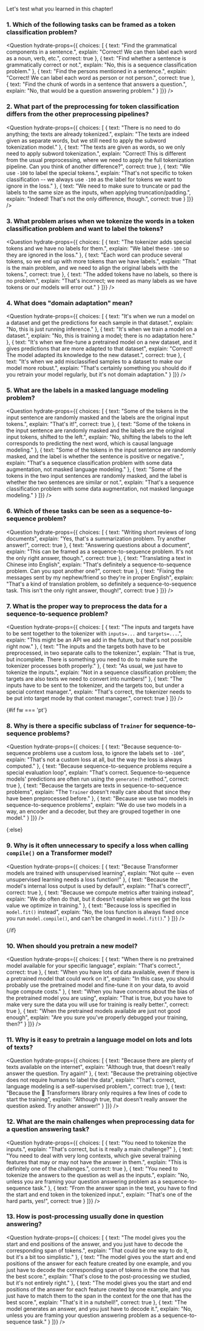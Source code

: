 <script>
	
</script>

Let's test what you learned in this chapter!

### 1. Which of the following tasks can be framed as a token classification problem?

<Question
	hydrate-props={{ choices: [
		{
			text: "Find the grammatical components in a sentence.",
			explain: "Correct! We can then label each word as a noun, verb, etc.",
			correct: true
		},
		{
			text: "Find whether a sentence is grammatically correct or not.",
			explain: "No, this is a sequence classification problem."
		},
		{
			text: "Find the persons mentioned in a sentence.",
			explain: "Correct! We can label each word as person or not person.",
            correct: true
		},
        {
			text: "Find the chunk of words in a sentence that answers a question.",
			explain: "No, that would be a question answering problem."
		}
	]}}
/>

### 2. What part of the preprocessing for token classification differs from the other preprocessing pipelines?

<Question
	hydrate-props={{ choices: [
		{
			text: "There is no need to do anything; the texts are already tokenized.",
			explain: "The texts are indeed given as separate words, but we still need to apply the subword tokenization model."
		},
		{
			text: "The texts are given as words, so we only need to apply subword tokenization.",
			explain: "Correct! This is different from the usual preprocessing, where we need to apply the full tokenization pipeline. Can you think of another difference?",
			correct: true
		},
		{
			text: "We use <code>-100</code> to label the special tokens.",
			explain: "That's not specific to token classification -- we always use <code>-100</code> as the label for tokens we want to ignore in the loss."
		},
		{
			text: "We need to make sure to truncate or pad the labels to the same size as the inputs, when applying truncation/padding.",
			explain: "Indeed! That's not the only difference, though.",
			correct: true
		}
	]}}
/>

### 3. What problem arises when we tokenize the words in a token classification problem and want to label the tokens?

<Question
	hydrate-props={{ choices: [
		{
			text: "The tokenizer adds special tokens and we have no labels for them.",
			explain: "We label these <code>-100</code> so they are ignored in the loss."
		},
		{
			text: "Each word can produce several tokens, so we end up with more tokens than we have labels.",
			explain: "That is the main problem, and we need to align the original labels with the tokens.",
			correct: true
		},
		{
			text: "The added tokens have no labels, so there is no problem.",
			explain: "That's incorrect; we need as many labels as we have tokens or our models will error out."
		}
	]}}
/>

### 4. What does "domain adaptation" mean?

<Question
	hydrate-props={{ choices: [
		{
			text: "It's when we run a model on a dataset and get the predictions for each sample in that dataset.",
			explain: "No, this is just running inference."
		},
		{
			text: "It's when we train a model on a dataset.",
			explain: "No, this is training a model; there is no adaptation here."
		},
		{
			text: "It's when we fine-tune a pretrained model on a new dataset, and it gives predictions that are more adapted to that dataset",
			explain: "Correct! The model adapted its knowledge to the new dataset.",
            correct: true
		},
        {
			text: "It's when we add misclassified samples to a dataset to make our model more robust.",
			explain: "That's certainly something you should do if you retrain your model regularly, but it's not domain adaptation."
		}
	]}}
/>

### 5. What are the labels in a masked language modeling problem?

<Question
	hydrate-props={{ choices: [
		{
			text: "Some of the tokens in the input sentence are randomly masked and the labels are the original input tokens.",
			explain: "That's it!",
            correct: true
		},
		{
			text: "Some of the tokens in the input sentence are randomly masked and the labels are the original input tokens, shifted to the left.",
			explain: "No, shifting the labels to the left corresponds to predicting the next word, which is causal language modeling."
		},
		{
			text: "Some of the tokens in the input sentence are randomly masked, and the label is whether the sentence is positive or negative.",
			explain: "That's a sequence classification problem with some data augmentation, not masked language modeling."
		},
        {
			text: "Some of the tokens in the two input sentences are randomly masked, and the label is whether the two sentences are similar or not.",
			explain: "That's a sequence classification problem with some data augmentation, not masked language modeling."
		}
	]}}
/>

### 6. Which of these tasks can be seen as a sequence-to-sequence problem?

<Question
	hydrate-props={{ choices: [
		{
			text: "Writing short reviews of long documents",
			explain: "Yes, that's a summarization problem. Try another answer!",
            correct: true
		},
		{
			text: "Answering questions about a document",
			explain: "This can be framed as a sequence-to-sequence problem. It's not the only right answer, though.",
            correct: true
		},
		{
			text: "Translating a text in Chinese into English",
			explain: "That's definitely a sequence-to-sequence problem. Can you spot another one?",
            correct: true
		},
        {
			text: "Fixing the messages sent by my nephew/friend so they're in proper English",
			explain: "That's a kind of translation problem, so definitely a sequence-to-sequence task. This isn't the only right answer, though!",
			correct: true
		}
	]}}
/>

### 7. What is the proper way to preprocess the data for a sequence-to-sequence problem?

<Question
	hydrate-props={{ choices: [
		{
			text: "The inputs and targets have to be sent together to the tokenizer with <code>inputs=...</code> and <code>targets=...</code>.",
			explain: "This might be an API we add in the future, but that's not possible right now."
		},
		{
			text: "The inputs and the targets both have to be preprocessed, in two separate calls to the tokenizer.",
			explain: "That is true, but incomplete. There is something you need to do to make sure the tokenizer processes both properly."
		},
		{
			text: "As usual, we just have to tokenize the inputs.",
			explain: "Not in a sequence classification problem; the targets are also texts we need to convert into numbers!"
		},
        {
			text: "The inputs have to be sent to the tokenizer, and the targets too, but under a special context manager.",
			explain: "That's correct, the tokenizer needs to be put into target mode by that context manager.",
			correct: true
		}
	]}}
/>

{#if fw === 'pt'}

### 8. Why is there a specific subclass of `Trainer` for sequence-to-sequence problems?

<Question
	hydrate-props={{ choices: [
		{
			text: "Because sequence-to-sequence problems use a custom loss, to ignore the labels set to <code>-100</code>",
			explain: "That's not a custom loss at all, but the way the loss is always computed."
		},
		{
			text: "Because sequence-to-sequence problems require a special evaluation loop",
			explain: "That's correct. Sequence-to-sequence models' predictions are often run using the <code>generate()</code> method.",
			correct: true
		},
		{
			text: "Because the targets are texts in sequence-to-sequence problems",
			explain: "The <code>Trainer</code> doesn't really care about that since they have been preprocessed before."
		},
        {
			text: "Because we use two models in sequence-to-sequence problems",
			explain: "We do use two models in a way, an encoder and a decoder, but they are grouped together in one model."
		}
	]}}
/>

{:else}

### 9. Why is it often unnecessary to specify a loss when calling `compile()` on a Transformer model?

<Question
	hydrate-props={{ choices: [
		{
			text: "Because Transformer models are trained with unsupervised learning",
			explain: "Not quite -- even unsupervised learning needs a loss function!"
		},
		{
			text: "Because the model's internal loss output is used by default",
			explain: "That's correct!",
			correct: true
		},
		{
			text: "Because we compute metrics after training instead",
			explain: "We do often do that, but it doesn't explain where we get the loss value we optimize in training."
		},
        {
			text: "Because loss is specified in `model.fit()` instead",
			explain: "No, the loss function is always fixed once you run `model.compile()`, and can't be changed in `model.fit()`."
		}
	]}}
/>

{/if}

### 10. When should you pretrain a new model?

<Question
	hydrate-props={{ choices: [
		{
			text: "When there is no pretrained model available for your specific language",
			explain: "That's correct.",
			correct: true
		},
		{
			text: "When you have lots of data available, even if there is a pretrained model that could work on it",
			explain: "In this case, you should probably use the pretrained model and fine-tune it on your data, to avoid huge compute costs."
		},
		{
			text: "When you have concerns about the bias of the pretrained model you are using",
			explain: "That is true, but you have to make very sure the data you will use for training is really better.",
			correct: true
		},
        {
			text: "When the pretrained models available are just not good enough",
			explain: "Are you sure you've properly debugged your training, then?"
		}
	]}}
/>

### 11. Why is it easy to pretrain a language model on lots and lots of texts?

<Question
	hydrate-props={{ choices: [
		{
			text: "Because there are plenty of texts available on the internet",
			explain: "Although true, that doesn't really answer the question. Try again!"
		},
		{
			text: "Because the pretraining objective does not require humans to label the data",
			explain: "That's correct, language modeling is a self-supervised problem.",
			correct: true
		},
		{
			text: "Because the 🤗 Transformers library only requires a few lines of code to start the training",
			explain: "Although true, that doesn't really answer the question asked. Try another answer!"
		}
	]}}
/>

### 12. What are the main challenges when preprocessing data for a question answering task?

<Question
	hydrate-props={{ choices: [
		{
			text: "You need to tokenize the inputs.",
			explain: "That's correct, but is it really a main challenge?"
		},
		{
			text: "You need to deal with very long contexts, which give several training features that may or may not have the answer in them.",
			explain: "This is definitely one of the challenges.",
			correct: true
		},
		{
			text: "You need to tokenize the answers to the question as well as the inputs.",
			explain: "No, unless you are framing your question answering problem as a sequence-to-sequence task."
		},
       {
			text: "From the answer span in the text, you have to find the start and end token in the tokenized input.",
			explain: "That's one of the hard parts, yes!",
			correct: true
		}
	]}}
/>

### 13. How is post-processing usually done in question answering?

<Question
	hydrate-props={{ choices: [
		{
			text: "The model gives you the start and end positions of the answer, and you just have to decode the corresponding span of tokens.",
			explain: "That could be one way to do it, but it's a bit too simplistic."
		},
		{
			text: "The model gives you the start and end positions of the answer for each feature created by one example, and you just have to decode the corresponding span of tokens in the one that has the best score.",
			explain: "That's close to the post-processing we studied, but it's not entirely right."
		},
		{
			text: "The model gives you the start and end positions of the answer for each feature created by one example, and you just have to match them to the span in the context for the one that has the best score.",
			explain: "That's it in a nutshell!",
			correct: true
		},
        {
			text: "The model generates an answer, and you just have to decode it.",
			explain: "No, unless you are framing your question answering problem as a sequence-to-sequence task."
		}
	]}}
/>
